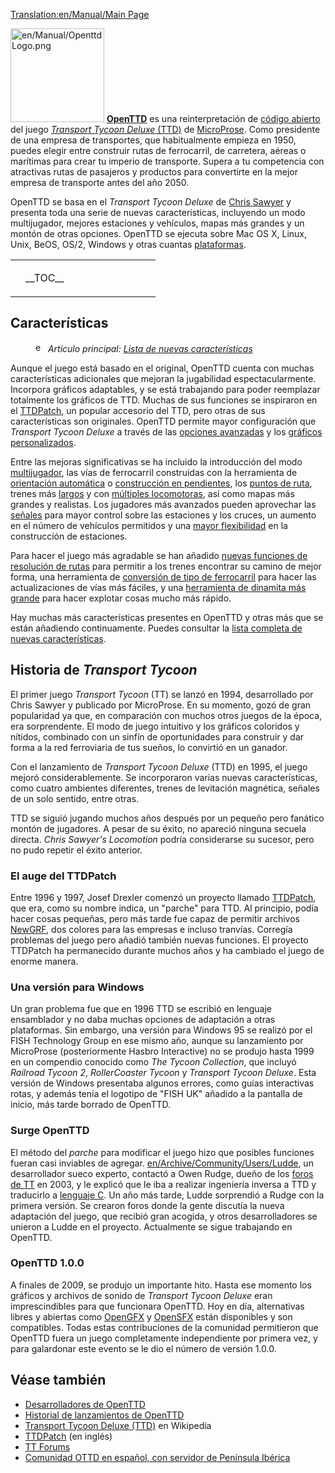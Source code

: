[[Translation:en/Manual/Main Page]]
{{es/Manual/Tabla de contenido}}

[[File:en/Manual/OpenttdLogo.png|left|150px]]
[http://www.openttd.org/ '''OpenTTD'''] es una reinterpretación de [http://es.wikipedia.org/wiki/Código_abierto código abierto] del juego [http://es.wikipedia.org/wiki/Transport_Tycoon ''Transport Tycoon Deluxe'' (TTD)] de [https://es.wikipedia.org/wiki/MicroProse MicroProse]. Como presidente de una empresa de transportes, que habitualmente empieza en 1950, puedes elegir entre construir rutas de ferrocarril, de carretera, aéreas o marítimas para crear tu imperio de transporte. Supera a tu competencia con atractivas rutas de pasajeros y productos para convertirte en la mejor empresa de transporte antes del año 2050.

OpenTTD se basa en el ''Transport Tycoon Deluxe'' de [http://www.chrissawyer.com/info.htm Chris Sawyer] y presenta toda una serie de nuevas características, incluyendo un modo multijugador, mejores estaciones y vehículos, mapas más grandes y un montón de otras opciones. OpenTTD se ejecuta sobre Mac OS X, Linux, Unix, BeOS, OS/2, Windows y otras cuantas [[es/Archive/Compilation and Ports/Sistema operativo|plataformas]].

{| align="center"
|colspan=2 style="background:none; border:0px"|
|width=200 style="background:none; border:0px"| __TOC__
|style="background:none; border:0px"| [[File:en/Manual/Menú Principal Open TTD 1.5.3.png|frame|center|[[es/Manual/Interfaz del juego#contenido-de-la-pantalla-inicial|Pantalla inicial]] de OpenTTD en su versión 1.5.3]]
|}

==Características==
:[[File:en/Searchtool.png|16px]] ''Artículo principal: [[es/Archive/Lists/Lista de nuevas características|Lista de nuevas características]]''

Aunque el juego está basado en el original, OpenTTD cuenta con muchas características adicionales que mejoran la jugabilidad espectacularmente. Incorpora gráficos adaptables, y se está trabajando para poder reemplazar totalmente los gráficos de TTD. Muchas de sus funciones se inspiraron en el [http://www.ttdpatch.net/ TTDPatch], un popular accesorio del TTD, pero otras de sus características son originales. OpenTTD permite mayor configuración que ''Transport Tycoon Deluxe'' a través de las [[es/Archive/Manual/Settings/Opciones avanzadas|opciones avanzadas]] y los [[es/Manual/NewGRF|gráficos personalizados]].

Entre las mejoras significativas se ha incluido la introducción del modo [[es/Manual/Multijugador|multijugador]], las vías de ferrocarril construidas con la herramienta de [[es/Archive/Manual/Autorraíl|orientación automática]] o [[es/Archive/Manual/Settings/Construir en pendientes|construcción en pendientes]], los [[es/Manual/Puntos de ruta|puntos de ruta]], trenes más [[es/Archive/Manual/Settings/Trenes Mamut|largos]] y con [[es/Archive/Manual/Trenes Multitracción|múltiples locomotoras]], así como mapas más grandes y realistas. Los jugadores más avanzados pueden aprovechar las [[es/Manual/Señales|señales]] para mayor control sobre las estaciones y los cruces, un aumento en el número de vehículos permitidos y una [[es/Archive/Manual/Settings/Estaciones no-uniformes|mayor flexibilidad]] en la construcción de estaciones.

Para hacer el juego más agradable se han añadido [[es/Archive/Manual/YAPF|nuevas funciones de resolución de rutas]] para permitir a los trenes encontrar su camino de mejor forma, una herramienta de [[es/Manual/Convertir tipo de ferrocarril|conversión de tipo de ferrocarril]] para hacer las actualizaciones de vías más fáciles, y una [[es/Archive/Manual/Settings/Dinamita extra|herramienta de dinamita más grande]] para hacer explotar cosas mucho más rápido.

Hay muchas más características presentes en OpenTTD y otras más que se están añadiendo continuamente. Puedes consultar la [[es/Archive/Lists/Lista de nuevas características|lista completa de nuevas características]].

==Historia de ''Transport Tycoon''==
El primer juego ''Transport Tycoon'' (TT) se lanzó en 1994, desarrollado por Chris Sawyer y publicado por MicroProse. En su momento, gozó de gran popularidad ya que, en comparación con muchos otros juegos de la época, era sorprendente. El modo de juego intuitivo y los gráficos coloridos y nítidos, combinado con un sinfín de oportunidades para construir y dar forma a la red ferroviaria de tus sueños, lo convirtió en un ganador.

Con el lanzamiento de ''Transport Tycoon Deluxe'' (TTD) en 1995, el juego mejoró considerablemente. Se incorporaron varias nuevas características, como cuatro ambientes diferentes, trenes de levitación magnética, señales de un solo sentido, entre otras.

TTD se siguió jugando muchos años después por un pequeño pero fanático montón de jugadores. A pesar de su éxito, no apareció ninguna secuela directa. ''Chris Sawyer's Locomotion'' podría considerarse su sucesor, pero no pudo repetir el éxito anterior.

===El auge del TTDPatch===
Entre 1996 y 1997, Josef Drexler comenzó un proyecto llamado [http://www.ttdpatch.net/ TTDPatch], que era, como su nombre indica, un "parche" para TTD. Al principio, podía hacer cosas pequeñas, pero más tarde fue capaz de permitir archivos [[es/Manual/NewGRF|NewGRF]], dos colores para las empresas e incluso tranvías. Corregía problemas del juego pero añadió también nuevas funciones. El proyecto TTDPatch ha permanecido durante muchos años y ha cambiado el juego de enorme manera.

===Una versión para Windows===
Un gran problema fue que en 1996 TTD se escribió en lenguaje ensamblador y no daba muchas opciones de adaptación a otras plataformas. Sin embargo, una versión para Windows 95 se realizó por el FISH Technology Group en ese mismo año, aunque su lanzamiento por MicroProse (posteriormente Hasbro Interactive) no se produjo hasta 1999 en un compendio conocido como ''The Tycoon Collection'', que incluyó ''Railroad Tycoon 2'', ''RollerCoaster Tycoon'' y ''Transport Tycoon Deluxe''. Esta versión de Windows presentaba algunos errores, como guías interactivas rotas, y además tenía el logotipo de "FISH UK" añadido a la pantalla de inicio, más tarde borrado de OpenTTD.

===Surge OpenTTD===
El método del ''parche'' para modificar el juego hizo que posibles funciones fueran casi inviables de agregar. [[en/Archive/Community/Users/Ludde]], un desarrollador sueco experto, contactó a Owen Rudge, dueño de los [http://www.tt-forums.net/ foros de TT] en 2003, y le explicó que le iba a realizar ingeniería inversa a TTD y traducirlo a [http://es.wikipedia.org/wiki/C_(lenguaje_de_programación) lenguaje C]. Un año más tarde, Ludde sorprendió a Rudge con la primera versión. Se crearon foros donde la gente discutía la nueva adaptación del juego, que recibió gran acogida, y otros desarrolladores se unieron a Ludde en el proyecto. Actualmente se sigue trabajando en OpenTTD.

===OpenTTD 1.0.0===
A finales de 2009, se produjo un importante hito. Hasta ese momento los gráficos y archivos de sonido de ''Transport Tycoon Deluxe'' eran imprescindibles para que funcionara OpenTTD. Hoy en día, alternativas libres y abiertas como [[es/Archive/Community/OpenGFX Léame|OpenGFX]] y [[es/Archive/Community/Reemplazo de efectos de sonido|OpenSFX]] están disponibles y son compatibles. Todas estas contribuciones de la comunidad permitieron que OpenTTD fuera un juego completamente independiente por primera vez, y para galardonar este evento se le dio el número de versión 1.0.0.

==Véase también==
*[[es/Archive/Community/Desarrolladores|Desarrolladores de OpenTTD]]
*[[es/Archive/OpenTTD/Main Page|Historial de lanzamientos de OpenTTD]]
*[http://es.wikipedia.org/wiki/Transport_Tycoon Transport Tycoon Deluxe (TTD)] en Wikipedia
*[http://www.ttdpatch.net/ TTDPatch] (en inglés)
*[http://www.tt-forums.net/ TT Forums]
*[http://www.ttdistas.es/ Comunidad OTTD en español, con servidor de Península Ibérica]